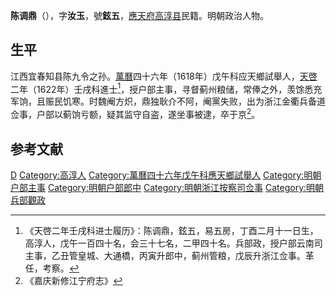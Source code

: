 '''陈调鼎'''（{{bd|？||？||}}），字'''汝玉'''，號'''鉉五'''，[[應天府|應天府]][[高淳县|高淳县]]民籍。明朝政治人物。

==生平==
江西宜春知县陈九令之孙。[[萬曆|萬曆]]四十六年（1618年）戊午科应天鄉試舉人，[[天啓|天啓]]二年（1622年）壬戌科進士<ref>《天啓二年壬戌科进士履历》：陈调鼎，鉉五，易五房，丁酉二月十一日生，高淳人，戊午一百四十名，会三十七名，二甲四十名。兵部政，授户部云南司主事，乙丑管皇城、大通橋，丙寅升郎中，蓟州管粮，戊辰升浙江佥事。革任，考察。</ref>，授户部主事，寻督蓟州粮储，常俸之外，羡馀悉充军饷，且赈民饥寒。时魏阉方炽，鼎独耿介不阿，阉黨失败，出为浙江金衢兵备道佥事，户部以蓟饷亏额，疑其监守自盗，遂坐事被逮，卒于京<ref>《嘉庆新修江宁府志》</ref>。

==参考文献==
{{reflist}}

{{天啓二年壬戌科殿試金榜}}

{{Authority control}}

{{DEFAULTSORT:}}
[[Category:陈姓|D]]
[[Category:高淳人|Category:高淳人]]
[[Category:萬曆四十六年戊午科應天鄉試舉人|Category:萬曆四十六年戊午科應天鄉試舉人]]
[[Category:明朝户部主事|Category:明朝户部主事]]
[[Category:明朝户部郎中|Category:明朝户部郎中]]
[[Category:明朝浙江按察司佥事|Category:明朝浙江按察司佥事]]
[[Category:明朝兵部觀政|Category:明朝兵部觀政]]


{{明朝官员小作品}}